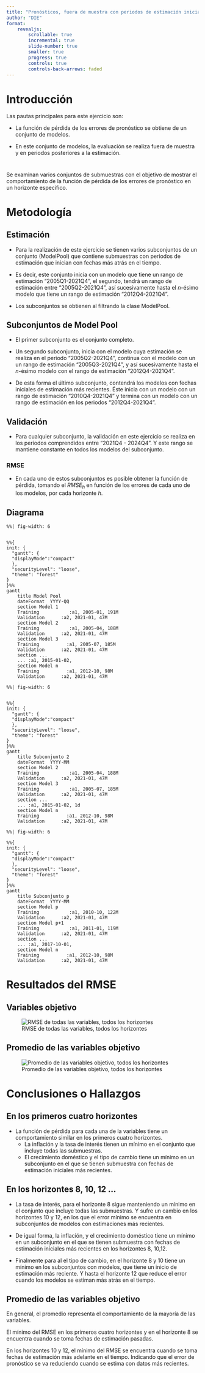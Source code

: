 ```yaml
---
title: "Pronósticos, fuera de muestra con periodos de estimación iniciales"
author: "DIE"
format: 
    revealjs:
        scrollable: true
        incremental: true
        slide-number: true
        smaller: true
        progress: true
        controls: true
        controls-back-arrows: faded
---
```




# Introducción
<!--
Explicar qué es lo que el ejercicio pretende responder.
tales que el modelo con mayor rango de estimación del conjunto, tiene una fecha inicial de estimación cada vez más reciente.

-->

Las pautas principales para este ejercicio son:

::: {.incremental}
- La función de pérdida de los errores de 
pronóstico se obtiene de un conjunto de modelos. 

- En este conjunto de modelos, 
la evaluación se realiza fuera de muestra 
y en periodos posteriores a la estimación.
:::

#

Se examinan varios conjuntos de submuestras 
con el objetivo de mostrar el comportamiento
de la función de pérdida de los errores de 
pronóstico en un horizonte específico.

# Metodología
<!---
Detalles de cómo se configuró el ejercicio.
Explicar cómo se estiman los modelos por 
submuestras, es decir, ¿qué es lo que va cambiando
en cada modelo?
¿Cómo se arman los ModelPools?
--->


## Estimación 
::: {.incremental}
-  Para la realización de este ejercicio 
se tienen varios subconjuntos de un conjunto 
(ModelPool) que contiene submuestras con 
periodos de estimación que inician con fechas
más atrás en el tiempo. 

-  Es decir, este conjunto inicia con un 
modelo que tiene un rango de estimación 
"2005Q1-2021Q4", el segundo, tendrá un 
rango de estimación entre "2005Q2-2021Q4", 
así sucesivamente hasta el $n$-ésimo modelo 
que tiene un rango de estimación "2012Q4-2021Q4".
  
- Los subconjuntos se obtienen al filtrando
la clase ModelPool. 
:::

## Subconjuntos de Model Pool
::: {.incremental}

- El primer subconjunto es el conjunto completo.

- Un segundo subconjunto, inicia con el modelo 
cuya estimación se realiza en el periodo 
"2005Q2-2021Q4", continua con el modelo con 
un un rango de estimación "2005Q3-2021Q4", 
y así sucesivamente hasta el $n$-ésimo 
modelo con el rango de estimación "2012Q4-2021Q4".

- De esta forma el último subconjunto, 
contendrá los modelos con fechas iniciales
de estimación más recientes. Éste inicia 
con un modelo con un rango de estimación 
"2010Q4-2021Q4" y termina con un modelo 
con un rango de estimación en los periodos
"2012Q4-2021Q4".
:::
## Validación

::: {.incremental}
- Para cualquier subconjunto, la validación en 
este ejercicio se realiza en los periodos comprendidos
entre "2021Q4 - 2024Q4". Y este rango se 
mantiene constante en todos los modelos del subconjunto.

### RMSE
- En cada uno de estos subconjuntos es
posible obtener la función de pérdida, 
tomando el $RMSE_h$ en función de 
los errores de cada uno de los modelos, 
por cada horizonte $h$. 

:::


## Diagrama

```mermaid
%%| fig-width: 6


%%{
init: {
  "gantt": {
  "displayMode":"compact"
  },
  "securityLevel": "loose",
  "theme": "forest"   
}
}%%
gantt
    title Model Pool
    dateFormat  YYYY-QQ
    section Model 1
    Training           :a1, 2005-01, 191M
    Validation      :a2, 2021-01, 47M
    section Model 2
    Training           :a1, 2005-04, 188M
    Validation      :a2, 2021-01, 47M
    section Model 3
    Training          :a1, 2005-07, 185M
    Validation      :a2, 2021-01, 47M
    section ...
    ... :a1, 2015-01-02, 
    section Model n
    Training          :a1, 2012-10, 98M
    Validation      :a2, 2021-01, 47M

```

```mermaid
%%| fig-width: 6


%%{
init: {
  "gantt": {
  "displayMode":"compact"
  },
  "securityLevel": "loose",
  "theme": "forest"   
}
}%%
gantt
    title Subconjunto 2
    dateFormat  YYYY-MM
    section Model 2
    Training           :a1, 2005-04, 188M
    Validation      :a2, 2021-01, 47M
    section Model 3
    Training           :a1, 2005-07, 185M
    Validation      :a2, 2021-01, 47M
    section ...
    ... :a1, 2015-01-02, 1d
    section Model n
    Training          :a1, 2012-10, 98M
    Validation      :a2, 2021-01, 47M

```

```mermaid
%%| fig-width: 6

%%{
init: {
  "gantt": {
  "displayMode":"compact"
  },
  "securityLevel": "loose",
  "theme": "forest"   
}
}%%
gantt
    title Subconjunto p
    dateFormat  YYYY-MM
    section Model p
    Training           :a1, 2010-10, 122M
    Validation      :a2, 2021-01, 47M
    section Model p+1
    Training           :a1, 2011-01, 119M
    Validation      :a2, 2021-01, 47M
    section ...
    ... :a1, 2017-10-01, 
    section Model n
    Training          :a1, 2012-10, 98M
    Validation      :a2, 2021-01, 47M

```



# Resultados del RMSE
<!---
Gráficas que expliquen los resultados.
Deben contener gráficas del RMSE de las 4 variables objetivo ({'d4_ln_cpi', 'd4_ln_s',
'd4_ln_y_sm', 'i'}) y el promedio de estas.
Horizontes de análisis: 1,2,3,4,8,10,12.
--->
## Variables objetivo 
![RMSE de todas las variables, todos los horizontes ](./images/RMSEByVariables.png){#fig-allVar}




## Promedio de las variables objetivo

![Promedio de las variables objetivo, todos los horizontes](./images/RMSEAverage.png){#fig-avgVar}




# Conclusiones o  Hallazgos
<!---
Describir los aspectos relevantes de sus resultados.
--->
## En los primeros cuatro horizontes
::: {.incremental}
- La función de pérdida para cada una de la 
variables tiene un comportamiento similar en 
los primeros cuatro horizontes. 
  + La inflación y la tasa de interés tienen 
un mínimo en el conjunto que incluye 
todas las submuestras.
  + El crecimiento doméstico y el tipo de cambio
  tiene un mínimo en un subconjunto en el que 
  se tienen submuestra con fechas de estimación 
  iniciales más recientes. 

  
:::

## En los horizontes 8, 10, 12 ...
::: {.incremental}
  
  + La tasa de interés, para el horizonte 8 
  sigue manteniendo un mínimo en el conjunto 
  que incluye todas las submuestras. Y sufre 
  un cambio en los horizontes 10 y 12, en los 
  que el error mínimo se encuentra en 
  subconjuntos de modelos con estimaciones 
  más recientes.
 
  + De igual forma, la inflación, y el 
  crecimiento doméstico tiene un mínimo 
  en un subconjunto en el que se tienen
  submuestra con fechas de estimación 
  iniciales más recientes en los 
  horizontes 8, 10,12. 
  
  + Finalmente para al el tipo de cambio, 
  en el horizonte 8 y 10 tiene un mínimo 
  en los subconjuntos con modelos, que tiene
  un inicio de estimación más reciente. 
  Y hasta el horizonte 12 que reduce el 
  error cuando los modelos se estiman 
  más atrás en el tiempo.
    
:::

## Promedio de las variables objetivo
En general, el promedio representa el 
comportamiento de la mayoría de las variables.
  
El mínimo del RMSE en los primeros cuatro
  horizontes y en el horizonte 8
  se encuentra cuando se toma
  fechas de estimación pasadas.

En los horizontes 10 y 12, el mínimo del
  RMSE se encuentra cuando se toma fechas de 
  estimación más adelante en el tiempo. 
  Indicando que el error de pronóstico 
  se va reduciendo cuando se estima 
  con datos más recientes.

